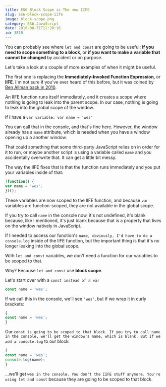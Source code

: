 ```yaml
---
title: ES6 Block Scope is The new IIFE
slug: es6-block-scope-iife
image: block-scope.png
category: ES6,JavaScript
date: 2016-08-31T22:20:16
id: 3810
---
```


You can probably see where `let and const` are going to be useful: **if you need to scope something to a block**, or **if you want to make a variable that cannot be changed** by accident or on purpose.

Let's take a look at a couple of more examples of when it might be useful.

The first one is replacing the **Immediately-Invoked Function Expression**, or **IIFE**. I'm not sure if you've ever heard of this before, but it was coined by <a href="(http://benalman.com/news/2010/11/immediately-invoked-function-expression/)">Ben Allman back in 2010</a>.

An IIFE function runs itself immediately, and it creates a scope where nothing is going to leak into the parent scope. In our case, nothing is going to leak into the global scope of the window.

If I have a `var variable: var name = 'wes'`

You can call that in the console, and that's fine here. However, the window already has a `name` attribute, which is needed when you have a window opening up a another window.

That could something that some third-party JavaScript relies on in order for it to run, or maybe another script is using a variable called `name` and you accidentally overwrite that. It can get a little bit messy.

The way the IIFE fixes that is that the function runs immediately and you put your variables inside of that:


```js
(function() {
var name = 'wes';
})();

```

These variables are now scoped to the IIFE function, and because `var` variables are function-scoped, they are not available in the global scope.

If you try to call `name` in the console now, it's not undefined, it's blank because, like I mentioned, it's just blank because that is a property that lives on the window natively in JavaScript.

If I needed to access our function's `name, obviously, I'd have to do a console.log` inside of the IIFE function, but the important thing is that it's no longer leaking into the global scope.

With `let and const` variables, we don't need a function for our variables to be scoped to that.

Why? Because `let and const` use **block scope**.

Let's start over with a `const instead of a var`


```js
const name = 'wes';

```

If we call this in the console, we'll see `'wes'`, but if we wrap it in curly brackets:


```js
{
const name = 'wes';
}


```

Our `const is going to be scoped to that block. If you try to call name in the console, we'll get the window's name, which is blank. But if we add a console.log` to our block:


```js
{
const name = 'wes';
console.log(name);
}


```

...we'll get `wes in the console. You don't the IIFE stuff anymore. You're using let and const` because they are going to be scoped to that block.